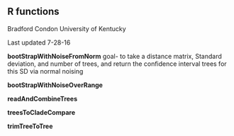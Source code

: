## R functions
Bradford Condon
University of Kentucky

Last updated 7-28-16


**bootStrapWithNoiseFromNorm**
goal- to take a distance matrix, Standard deviation, and number of trees, and return the confidence interval trees for this SD via normal noising

**bootStrapWithNoiseOverRange**

**readAndCombineTrees**

**treesToCladeCompare**

**trimTreeToTree**